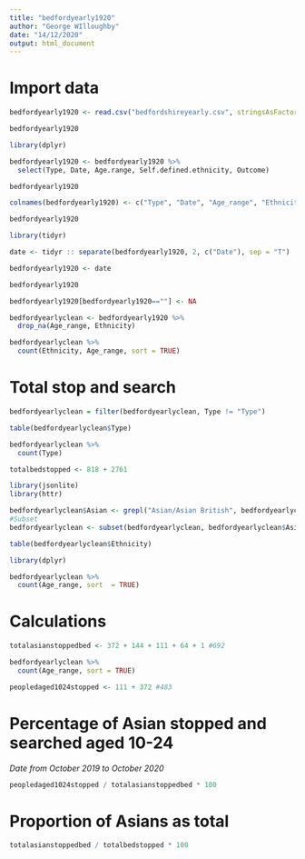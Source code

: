 ```yaml
---
title: "bedfordyearly1920"
author: "George WIlloughby"
date: "14/12/2020"
output: html_document
---
```


# Import data

```r
bedfordyearly1920 <- read.csv("bedfordshireyearly.csv", stringsAsFactors = FALSE)

bedfordyearly1920
```

```r
library(dplyr)

bedfordyearly1920 <- bedfordyearly1920 %>%
  select(Type, Date, Age.range, Self.defined.ethnicity, Outcome)

bedfordyearly1920
```

```r
colnames(bedfordyearly1920) <- c("Type", "Date", "Age_range", "Ethnicity", "Outcome")

bedfordyearly1920
```

```r
library(tidyr)

date <- tidyr :: separate(bedfordyearly1920, 2, c("Date"), sep = "T")

bedfordyearly1920 <- date

bedfordyearly1920
```


```r
bedfordyearly1920[bedfordyearly1920==""] <- NA

bedfordyearlyclean <- bedfordyearly1920 %>%
  drop_na(Age_range, Ethnicity)

bedfordyearlyclean %>%
  count(Ethnicity, Age_range, sort = TRUE)
```
# Total stop and search

```r
bedfordyearlyclean = filter(bedfordyearlyclean, Type != "Type")

table(bedfordyearlyclean$Type)
```

```r
bedfordyearlyclean %>%
  count(Type)

totalbedstopped <- 818 + 2761
```

```r
library(jsonlite)
library(httr)
```


```r
bedfordyearlyclean$Asian <- grepl("Asian/Asian British", bedfordyearlyclean$Ethnicity)
#Subset
bedfordyearlyclean <- subset(bedfordyearlyclean, bedfordyearlyclean$Asian == TRUE)

table(bedfordyearlyclean$Ethnicity)
```


```r
library(dplyr)

bedfordyearlyclean %>%
  count(Age_range, sort  = TRUE)
```
# Calculations

```r
totalasianstoppedbed <- 372 + 144 + 111 + 64 + 1 #692

bedfordyearlyclean %>%
  count(Age_range, sort = TRUE)

peopledaged1024stopped <- 111 + 372 #483
```

# Percentage of Asian stopped and searched aged 10-24 

*Date from October 2019 to October 2020*

```r
peopledaged1024stopped / totalasianstoppedbed * 100
```

# Proportion of Asians as total

```r
totalasianstoppedbed / totalbedstopped * 100
```











